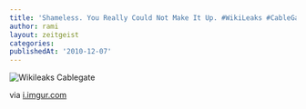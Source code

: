 ```yaml
---
title: 'Shameless. You Really Could Not Make It Up. #WikiLeaks #CableGate'
author: rami
layout: zeitgeist
categories:
publishedAt: '2010-12-07'
---
```


![Wikileaks Cablegate](/assets/images/content/zeitgeist/wikileaks-cablegate.png)

  
via <a href="http://i.imgur.com/VTgCa.png">i.imgur.com</a>
